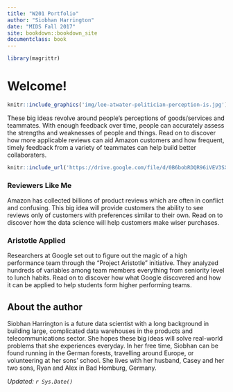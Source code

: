 ```yaml
---
title: "W201 Portfolio"
author: "Siobhan Harrington"
date: "MIDS Fall 2017"
site: bookdown::bookdown_site
documentclass: book
---
```


<!-- This won't be displayed but it will initialize your R session. Add any R libraries you need here. -->
```r
library(magrittr)
```


# Welcome!

<!-- You can include images saved within your repo... -->
```r
knitr::include_graphics('img/lee-atwater-politician-perception-is.jpg')
```

These big ideas revolve around people's perceptions of goods/services and teammates.  With enough feedback over time, people can accurately assess the strengths and weaknesses of people and things.  Read on to discover how more applicable reviews can aid Amazon customers and how frequent, timely feedback from a variety of teammates can help build better collaboraters.


<!-- Below this line is just examples of how you can embed video from Google Drive. First you have to enable sharing, then just get the object ID which is that long string between d/ and /preview and will also be appended to any sharing link you generate for your video. -->
<p>
```r
knitr::include_url('https://drive.google.com/file/d/0B6bobRDQR96iVEV3SXJJal9CczQ/preview')
```

### Reviewers Like Me

Amazon has collected billions of product reviews which are often in conflict and confusing.  This big idea will provide customers the ability to see reviews only of customers with preferences similar to their own.  Read on to discover how the data science will help customers make wiser purchases.

### Aristotle Applied

Researchers at Google set out to figure out the magic of a high performance team through the "Project Aristotle" initiative. They analyzed hundreds of variables among team members everything from seniority level to lunch habits.  Read on to discover how what Google discovered and how it can be applied to help students form higher performing teams.


## About the author

Siobhan Harrington is a future data scientist with a long background in building large, complicated data warehouses in the products and telecommunications sector.  She hopes these big ideas will solve real-world problems that she experiences everyday.  In her free time, Siobhan can be found running in the German forests, travelling around Europe, or volunteering at her sons' school.  She lives with her husband, Casey and her two sons, Ryan and Alex in Bad Homburg, Germany.

*Updated: `r Sys.Date()`*
